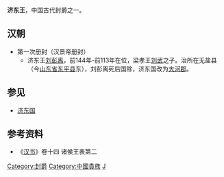 '''济东王'''，中国古代封爵之一。

==汉朝==
*第一次册封（汉景帝册封）
**济东王[[刘彭离|刘彭离]]，前144年-前113年在位，梁孝王[[刘武|刘武]]之子。治所在无盐县（今[[山东省|山东省]][[东平县|东平县]]东），刘彭离死后国除，济东国改为[[大河郡|大河郡]]。

==参见==
*[[济东国|济东国]]

==参考资料==
*《[[汉书|汉书]]》卷十四 诸侯王表第二

[[Category:封爵|Category:封爵]]
[[Category:中國貴族|Category:中國貴族]]
[[Category:汉朝诸侯王封号|J]]